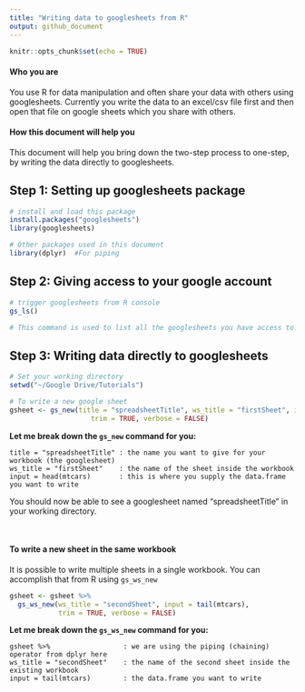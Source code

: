 ```yaml
---
title: "Writing data to googlesheets from R"
output: github_document
---
```


```r
knitr::opts_chunk$set(echo = TRUE)
```

#### Who you are

You use R for data manipulation and often share your data with others using googlesheets. Currently you write the data to an excel/csv file first and then open that file on google sheets which you share with others. 

#### How this document will help you

This document will help you bring down the two-step process to one-step, by writing the data directly to googlesheets. 

## Step 1: Setting up googlesheets package 


```r

# install and load this package
install.packages("googlesheets")
library(googlesheets)

# Other packages used in this document
library(dplyr)  #For piping
```
## Step 2: Giving access to your google account

```r
# trigger googlesheets from R console
gs_ls() 

# This command is used to list all the googlesheets you have access to. I am just using this to trigger your gmail account to ask you to grant permission. You can use any command from the googlesheets package here instead!

```

## Step 3: Writing data directly to googlesheets


```r

# Set your working directory
setwd("~/Google Drive/Tutorials")

# To write a new google sheet
gsheet <- gs_new(title = "spreadsheetTitle", ws_title = "firstSheet", input = head(mtcars),
                    trim = TRUE, verbose = FALSE)

```
**Let me break down the `gs_new` command for you: **

    title = "spreadsheetTitle" : the name you want to give for your workbook (the googlesheet)
    ws_title = "firstSheet"    : the name of the sheet inside the workbook
    input = head(mtcars)       : this is where you supply the data.frame you want to write


You should now be able to see a googlesheet named "spreadsheetTitle" in your working directory. 


&nbsp;
&nbsp;
&nbsp;




#### To write a new sheet in the same workbook

It is possible to write multiple sheets in a single workbook. You can accomplish that from R using `gs_ws_new`
```r

gsheet <- gsheet %>%   
  gs_ws_new(ws_title = "secondSheet", input = tail(mtcars),
            trim = TRUE, verbose = FALSE)

```
**Let me break down the `gs_ws_new` command for you: **

    gsheet %>%                  : we are using the piping (chaining) operator from dplyr here
    ws_title = "secondSheet"    : the name of the second sheet inside the existing workbook
    input = tail(mtcars)        : the data.frame you want to write


